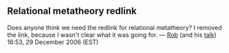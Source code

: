 == Relational metatheory redlink ==

Does anyone think we need the redlink for relational metatheory? I removed the link, because I wasn't clear what it was going for. — [[User:rsimmons|Rob]] (and his [[User talk:rsimmons|talk]]) 16:53, 29 December 2006 (EST)